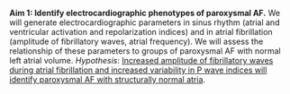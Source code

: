 __Aim 1: Identify electrocardiographic phenotypes of paroxysmal AF.__
We will generate electrocardiographic parameters in sinus rhythm (atrial and ventricular activation and repolarization indices) and in atrial fibrillation (amplitude of fibrillatory waves, atrial frequency). 
We will assess the relationship of these parameters to groups of paroxysmal AF with normal left atrial volume.
*Hypothesis*: [Increased amplitude of fibrillatory waves during atrial fibrillation and increased variability in P wave indices will identify paroxysmal AF with structurally normal atria]{.underline}.
